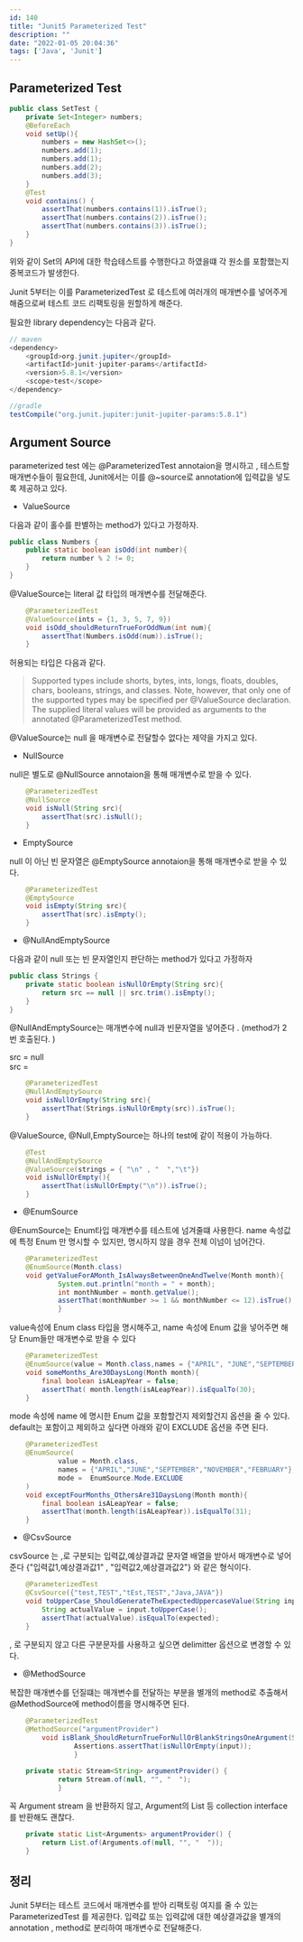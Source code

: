 ```yaml
---
id: 140
title: "Junit5 Parameterized Test"
description: ""
date: "2022-01-05 20:04:36"
tags: ['Java', 'Junit']
---
```

## Parameterized Test
```java
public class SetTest {
    private Set<Integer> numbers;
    @BeforeEach
    void setUp(){
        numbers = new HashSet<>();
        numbers.add(1);
        numbers.add(1);
        numbers.add(2);
        numbers.add(3);
    }
    @Test
    void contains() {
        assertThat(numbers.contains(1)).isTrue();
        assertThat(numbers.contains(2)).isTrue();
        assertThat(numbers.contains(3)).isTrue();
    }
}
```

위와 같이 Set의 API에 대한 학습테스트를 수행한다고 하였을떄 각 원소를 포함했는지 중복코드가 발생한다.

Junit 5부터는 이를 ParameterizedTest 로 테스트에 여러개의 매개변수를 넣어주게 해줌으로써 테스트 코드 리팩토링을 원할하게 해준다.

필요한 library dependency는 다음과 같다. 

```java
// maven
<dependency>
    <groupId>org.junit.jupiter</groupId>
    <artifactId>junit-jupiter-params</artifactId>
    <version>5.8.1</version>
    <scope>test</scope>
</dependency>

//gradle
testCompile("org.junit.jupiter:junit-jupiter-params:5.8.1")
```

## Argument Source

parameterized test 에는  @ParameterizedTest annotaion을 명시하고 , 테스트할 매개변수들이 필요한데, Junit에서는 이를 @~source로 annotation에 입력값을 넣도록 제공하고 있다. 


- ValueSource

다음과 같이 홀수를 판별하는 method가 있다고 가정하자. 

```java
public class Numbers {
    public static boolean isOdd(int number){
        return number % 2 != 0;
    }
}
```

@ValueSource는 literal 값 타입의 매개변수를 전달해준다. 
```java
    @ParameterizedTest
    @ValueSource(ints = {1, 3, 5, 7, 9})
    void isOdd_shouldReturnTrueForOddNum(int num){
        assertThat(Numbers.isOdd(num)).isTrue();
    }
```

허용되는 타입은 다음과 같다. 

<blockquote>
Supported types include shorts, bytes, ints, longs, floats, doubles, chars, booleans, strings, and classes. Note, however, that only one of the supported types may be specified per @ValueSource declaration.
The supplied literal values will be provided as arguments to the annotated @ParameterizedTest method.
</blockquote>

@ValueSource는 null 을 매개변수로 전달할수 없다는 제약을 가지고 있다. 

- NullSource

null은 별도로 @NullSource annotaion을 통해 매개변수로 받을 수 있다.

```java
    @ParameterizedTest
    @NullSource
    void isNull(String src){
        assertThat(src).isNull();
    }
```

- EmptySource

null 이 아닌 빈 문자열은 @EmptySource annotaion을 통해 매개변수로 받을 수 있다.

```java
    @ParameterizedTest
    @EmptySource
    void isEmpty(String src){
        assertThat(src).isEmpty();
    }
```

- @NullAndEmptySource

다음과 같이 null 또는 빈 문자열인지 판단하는 method가 있다고 가정하자 
```java
public class Strings {
    private static boolean isNullOrEmpty(String src){
        return src == null || src.trim().isEmpty();
    }
}
```
@NullAndEmptySource는 매개변수에 null과 빈문자열을 넣어준다 . (method가 2번 호출된다.  )

src = null <br>
src = 

```java
    @ParameterizedTest
    @NullAndEmptySource
    void isNullOrEmpty(String src){
        assertThat(Strings.isNullOrEmpty(src)).isTrue();
    }
```

@ValueSource, @Null,EmptySource는 하나의 test에 같이 적용이 가능하다.

```java
    @Test
    @NullAndEmptySource
    @ValueSource(strings = { "\n" , "  ","\t"})
    void isNullOrEmpty(){
        assertThat(isNullOrEmpty("\n")).isTrue();
    }
```

- @EnumSource


@EnumSource는 Enum타입 매개변수를 테스트에 넘겨줄떄 사용한다. name 속성값에 특정 Enum 만 명시할 수 있지만, 명시하지 않을 경우 전체 이넘이 넘어간다. 

```java
    @ParameterizedTest
    @EnumSource(Month.class)
    void getValueForAMonth_IsAlwaysBetweenOneAndTwelve(Month month){
            System.out.println("month = " + month);
            int monthNumber = month.getValue();
            assertThat(monthNumber >= 1 && monthNumber <= 12).isTrue();
            }
```
value속성에 Enum class 타입을 명시해주고, name 속성에 Enum 값을 넣어주면 해당 Enum들만 매개변수로 받을 수 있다 
```java
    @ParameterizedTest
    @EnumSource(value = Month.class,names = {"APRIL", "JUNE","SEPTEMBER","NOVEMBER"})
    void someMonths_Are30DaysLong(Month month){
        final boolean isALeapYear = false;
        assertThat( month.length(isALeapYear)).isEqualTo(30);
    }
```
mode 속성에 name 에 명시한 Enum 값을 포함할건지 제외할건지 옵션을 줄 수 있다. default는 포함이고 제외하고 싶다면 아래와 같이 EXCLUDE 옵션을 주면 된다. 
```java
    @ParameterizedTest
    @EnumSource(
            value = Month.class,
            names = {"APRIL","JUNE","SEPTEMBER","NOVEMBER","FEBRUARY"},
            mode =  EnumSource.Mode.EXCLUDE
    )
    void exceptFourMonths_OthersAre31DaysLong(Month month){
        final boolean isALeapYear = false;
        assertThat(month.length(isALeapYear)).isEqualTo(31);
    }
```

- @CsvSource

csvSource 는 ,로 구분되는 입력값,예상결과값 문자열 배열을 받아서 매개변수로 넣어준다 {"입력값1,예상결과값1" , "입력값2,예상결과값2"} 와 같은 형식이다. 

```java
    @ParameterizedTest
    @CsvSource({"test,TEST","tEst,TEST","Java,JAVA"})
    void toUpperCase_ShouldGenerateTheExpectedUppercaseValue(String input,String expected){
        String actualValue = input.toUpperCase();
        assertThat(actualValue).isEqualTo(expected);
    }
```

, 로 구분되지 않고 다른 구분문자를 사용하고 싶으면 delimitter 옵션으로 변경할 수 있다. 

- @MethodSource

복잡한 매개변수를 던질떄는 매개변수를 전달하는 부분을 별개의 method로 추출해서 @MethodSource에 method이름을 명시해주면 된다. 

```java
    @ParameterizedTest
    @MethodSource("argumentProvider")
        void isBlank_ShouldReturnTrueForNullOrBlankStringsOneArgument(String input){
                Assertions.assertThat(isNullOrEmpty(input));
                }

    private static Stream<String> argumentProvider() {
            return Stream.of(null, "", "  ");
            }
```

꼭 Argument stream 을 반환하지 않고, Argument의 List 등 collection interface를 반환해도 괜찮다. 

```java
    private static List<Arguments> argumentProvider() {
        return List.of(Arguments.of(null, "", "  "));
    }
```

## 정리

Junit 5부터는 테스트 코드에서 매개변수를 받아 리팩토링 여지를 줄 수 있는 ParameterizedTest 를 제공한다.  입력값 또는 입력값에 대한 예상결과값을 별개의 annotation  , method로 분리하여 매개변수로 전달해준다.